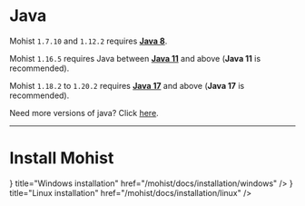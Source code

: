 
# Java

Mohist `1.7.10` and `1.12.2` requires **[Java 8](https://adoptium.net/?variant=openjdk8&jvmVariant=hotspot)**.

Mohist `1.16.5` requires Java between **[Java 11](https://adoptium.net/?variant=openjdk11&jvmVariant=hotspot)** and above (**Java 11** is recommended).

Mohist `1.18.2` to `1.20.2` requires **[Java 17](https://adoptium.net/?variant=openjdk17&jvmVariant=hotspot)** and above (**Java 17** is recommended).

Need more versions of java? Click [here](https://adoptium.net/).

---

# Install Mohist

<Cards>
    <Card
        icon={<HiDesktopComputer className={`mt-0.5 h-5 w-5`}/>}
        title="Windows installation"
        href="/mohist/docs/installation/windows"
    />
    <Card
        icon={<HiDesktopComputer className={`mt-0.5 h-5 w-5`}/>}
        title="Linux installation"
        href="/mohist/docs/installation/linux"
    />
</Cards>
